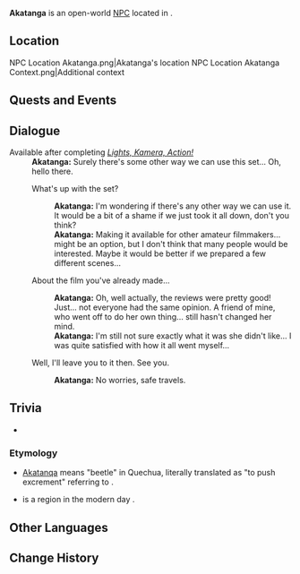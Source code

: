 {{Meta
<!-- Remove this template after adding the missing info -->
|missing_NPC_profile  = yes
}}
{{Character Infobox
|type             = Open-World NPC
|image            = NPC Akatanga.png
|realname         = <!-- Optional, if different from in-game name -->
|deceased         = <!-- Past (for deceased prior to events of the game) or free response -->
|region           = Natlan
|location         = Natlan
|affiliation      = Children of Echoes
|title            = 

|ancestry         = <!-- Clan/family -->
|father           = 
|mother           = 
|spouse           = 
|sibling          = 
|child            = 
|relative         = 

|voiceEN          = 
|voiceCN          = 
|voiceJP          = 
|voiceKR          = 
|dialoguereward   = 
}}
'''Akatanga''' is an open-world [[NPC]] located in {{Location|"Children of Echoes"}}.

==Location==
<gallery>
NPC Location Akatanga.png|Akatanga's location
NPC Location Akatanga Context.png|Additional context
</gallery>
<!--
==Profile==
Detailed story/lore information goes here.
''(To be added.)''

===Appearance===
Keep appearance section short and concise. Limit to 2 paragraphs with 3-4 sentences each.
''(To be added.)''
-->
==Quests and Events==
{{Quests and Events}}

==Dialogue==
{{Dialogue Start}}
;Available after completing ''[[Lights, Kamera, Action!]]''
:'''Akatanga:''' Surely there's some other way we can use this set... Oh, hello there.
:{{DIcon}} What's up with the set?
::'''Akatanga:''' I'm wondering if there's any other way we can use it. It would be a bit of a shame if we just took it all down, don't you think?
::'''Akatanga:''' Making it available for other amateur filmmakers... might be an option, but I don't think that many people would be interested. Maybe it would be better if we prepared a few different scenes...
:{{DIcon}} About the film you've already made...
::'''Akatanga:''' Oh, well actually, the reviews were pretty good! Just... not everyone had the same opinion. A friend of mine, who went off to do her own thing... still hasn't changed her mind.
::'''Akatanga:''' I'm still not sure exactly what it was she didn't like... I was quite satisfied with how it all went myself...
:{{DIcon}} Well, I'll leave you to it then. See you.
::'''Akatanga:''' No worries, safe travels.
{{Dialogue End}}

==Trivia==
* {{Furnishing Mentions}}
===Etymology===
* [https://qu.wiktionary.org/wiki/akatanqa Akatanqa] means "beetle" in Quechua, literally translated as "to push excrement" referring to {{W|dung beetle|dung beetles}}.
* {{W|History of Katanga|Katanga}} is a region in the modern day {{w|Democratic Republic of the Congo}}.

==Other Languages==
{{Other Languages|default_hidden=1
|en      = Akatanga
|zhs     = 阿卡坦加
|zhs_rm  = Ākǎtǎnjiā
|zht     = 阿卡坦加
|zht_rm  = Ākǎtǎnjiā
|ja      = アカタンカ
|ko      = 아카탕가
|es      = Akatanga
|fr      = Akatanga
|ru      = Акатанга
|th      = Akatanga
|vi      = Akatanga
|de      = Akatanga
|id      = Akatanga
|pt      = Akatanga
|tr      = Akatanga
|it      = Akatanga
}}

==Change History==
{{Change History|5.0}}
<!--
==References==
{{Reflist}}
-->